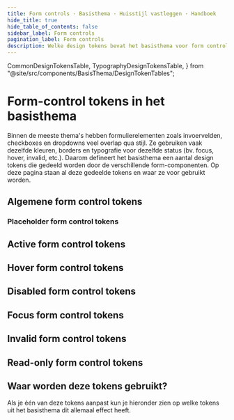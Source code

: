 ```yaml
---
title: Form controls · Basisthema · Huisstijl vastleggen · Handboek
hide_title: true
hide_table_of_contents: false
sidebar_label: Form controls
pagination_label: Form controls
description: Welke design tokens bevat het basisthema voor form controls?
---
```


  CommonDesignTokensTable,
  TypographyDesignTokensTable,
} from "@site/src/components/BasisThema/DesignTokenTables";

# Form-control tokens in het basisthema

<Paragraph lead>
  Binnen de meeste thema's hebben formulierelementen zoals invoervelden, checkboxes en dropdowns veel overlap qua stijl.
  Ze gebruiken vaak dezelfde kleuren, borders en typografie voor dezelfde status (bv. focus, hover, invalid, etc.).
  Daarom defineert het basisthema een aantal design tokens die gedeeld worden door de verschillende form-componenten. Op
  deze pagina staan al deze gedeelde tokens en waar ze voor gebruikt worden.
</Paragraph>

## Algemene form control tokens

<CommonDesignTokensTable type="form-control" maxPathLength={3} />

### Placeholder form control tokens

<CommonDesignTokensTable type="form-control" item="placeholder" />

## Active form control tokens

<CommonDesignTokensTable type="form-control" item="active" />

## Hover form control tokens

<CommonDesignTokensTable type="form-control" item="hover" />

## Disabled form control tokens

<CommonDesignTokensTable type="form-control" item="disabled" />

## Focus form control tokens

<CommonDesignTokensTable type="form-control" item="focus" />

## Invalid form control tokens

<CommonDesignTokensTable type="form-control" item="invalid" />

## Read-only form control tokens

<CommonDesignTokensTable type="form-control" item="read-only" />

## Waar worden deze tokens gebruikt?

Als je één van deze tokens aanpast kun je hieronder zien op welke tokens uit het basisthema dit allemaal effect heeft.

<TokenUses tokenType="form-control" />
